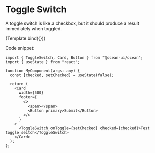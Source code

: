 
<Meta title="MDX/UI/Toggle Switch" component={Toggle} />

# Toggle Switch
A toggle switch is like a checkbox, but it should produce a result immediately when toggled.

<Canvas>
  <Story
    name="Default"
  >
    {Template.bind({})}
  </Story>
</Canvas>

Code snippet:

```tsx
import { ToggleSwitch, Card, Button } from "@ocean-ui/ocean";
import { useState } from "react";

function MyComponent(args: any) {
  const [checked, setChecked] = useState(false);

  return (
    <Card
      width={500}
      footer={
        <>
          <span></span>
          <Button primary>Submit</Button>
        </>
      }
    >
      <ToggleSwitch onToggle={setChecked} checked={checked}>Test toggle seitch</ToggleSwitch>
    </Card>
  );
};
```